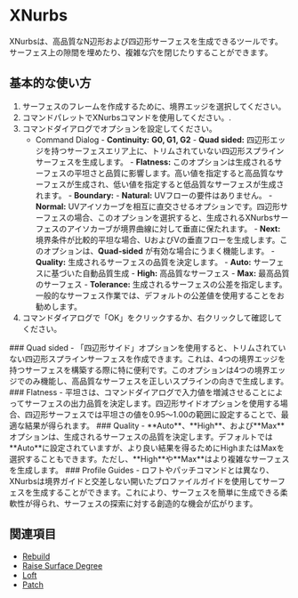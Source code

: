 

# XNurbs

<Reference shortcut="" command="XNurbs" button=""/>

XNurbsは、高品質なN辺形および四辺形サーフェスを生成できるツールです。サーフェス上の隙間を埋めたり、複雑な穴を閉じたりすることができます。

## 基本的な使い方

1. サーフェスのフレームを作成するために、境界エッジを選択してください。
2. コマンドパレットでXNurbsコマンドを使用してください。.
3. コマンドダイアログでオプションを設定してください。
    - <Kst>Command Dialog</Kst>
          - **Continuity:** **G0, G1, G2**
          - **Quad sided:** 四辺形エッジを持つサーフェスエリア上に、トリムされていない四辺形スプラインサーフェスを生成します。
          - **Flatness:** このオプションは生成されるサーフェスの平坦さと品質に影響します。高い値を指定すると高品質なサーフェスが生成され、低い値を指定すると低品質なサーフェスが生成されます。
          - **Boundary:** 
                - **Natural:** UVフローの要件はありません。
                - **Normal:** UVアイソカーブを相互に直交させるオプションです。四辺形サーフェスの場合、このオプションを選択すると、生成されるXNurbsサーフェスのアイソカーブが境界曲線に対して垂直に保たれます。
                - **Next:** 境界条件が比較的平坦な場合、UおよびVの垂直フローを生成します。このオプションは、**Quad-sided** が有効な場合にうまく機能します。
          - **Quality:** 生成されるサーフェスの品質を決定します。
                - **Auto:** サーフェスに基づいた自動品質生成
                - **High:** 高品質なサーフェス
                - **Max:** 最高品質のサーフェス
          - **Tolerance:** 生成されるサーフェスの公差を指定します。一般的なサーフェス作業では、デフォルトの公差値を使用することをお勧めします。
5. コマンドダイアログで「OK」をクリックするか、右クリックして確認してください。

<VideoPlayer fileName="xnurbs-0"/>

<Callout type="info" emoji="🗒️">
### Quad sided
- 「四辺形サイド」オプションを使用すると、トリムされていない四辺形スプラインサーフェスを作成できます。これは、4つの境界エッジを持つサーフェスを構築する際に特に便利です。このオプションは4つの境界エッジでのみ機能し、高品質なサーフェスを正しいスプラインの向きで生成します。
<VideoPlayer fileName="xnurbs-2"/>
</Callout>

<Callout type="info" emoji="🗒️">
### Flatness
- 平坦さは、コマンドダイアログで入力値を増減させることによってサーフェスの出力品質を決定します。四辺形サイドオプションを使用する場合、四辺形サーフェスでは平坦さの値を0.95〜1.00の範囲に設定することで、最適な結果が得られます。
<VideoPlayer fileName="xnurbs-3"/>
</Callout>

<Callout type="info" emoji="🗒️">
### Quality
- **Auto**、**High**、および**Max**オプションは、生成されるサーフェスの品質を決定します。デフォルトでは**Auto**に設定されていますが、より良い結果を得るためにHighまたはMaxを選択することもできます。ただし、**High**や**Max**はより複雑なサーフェスを生成します。
<VideoPlayer fileName="xnurbs-4"/>
</Callout>

<Callout type="info" emoji="🗒️">
### Profile Guides 
- ロフトやパッチコマンドとは異なり、XNurbsは境界ガイドと交差しない開いたプロファイルガイドを使用してサーフェスを生成することができます。これにより、サーフェスを簡単に生成できる柔軟性が得られ、サーフェスの探索に対する創造的な機会が広がります。
<VideoPlayer fileName="xnurbs-1"/>
</Callout> 

## 関連項目
- [Rebuild](rebuild)
- [Raise Surface Degree](raise-surface-degree)
- [Loft](loft)
- [Patch](patch)